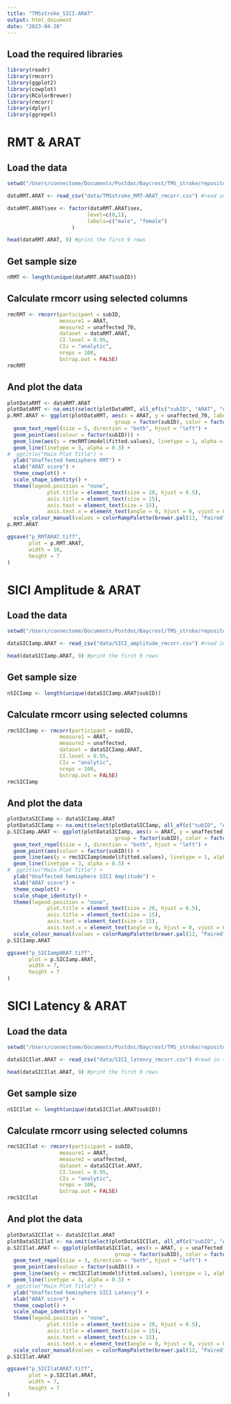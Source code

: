 ```yaml
---
title: "TMSstroke_SICI-ARAT"
output: html_document
date: "2023-04-28"
---
```


## Load the required libraries
```r
library(readr)
library(rmcorr) 
library(ggplot2) 
library(cowplot) 
library(RColorBrewer) 
library(rmcorr)
library(dplyr)
library(ggrepel)
```

# RMT & ARAT 

## Load the data
```r
setwd("/Users/connectome/Documents/Postdoc/Baycrest/TMS_stroke/repositories")

dataRMT.ARAT <- read_csv("data/TMSstroke_RMT-ARAT_rmcorr.csv") #read in the raw data files

dataRMT.ARAT$sex <- factor(dataRMT.ARAT$sex,
                          level=c(0,1),
                          labels=c("male", "female")
                     ) 

head(dataRMT.ARAT, 9) #print the first 9 rows
```

## Get sample size
```r
nRMT <- length(unique(dataRMT.ARAT$subID))
```

## Calculate rmcorr using selected columns
```r
rmcRMT <- rmcorr(participant = subID,
                 measure1 = ARAT,
                 measure2 = unaffected_70,
                 dataset = dataRMT.ARAT,
                 CI.level = 0.95,
                 CIs = "analytic",
                 nreps = 100,
                 bstrap.out = FALSE)
rmcRMT
```

## And plot the data
```r
plotDataRMT <- dataRMT.ARAT
plotDataRMT <- na.omit(select(plotDataRMT, all_of(c("subID", "ARAT", "unaffected_70", "timepoint")))) 
p.RMT.ARAT <- ggplot(plotDataRMT, aes(x = ARAT, y = unaffected_70, label = timepoint, 
                                   group = factor(subID), color = factor(subID))) +
  geom_text_repel(size = 5, direction = "both", hjust = "left") +
  geom_point(aes(colour = factor(subID))) +
  geom_line(aes(y = rmcRMT$model$fitted.values), linetype = 1, alpha = 0.6) +
  geom_line(linetype = 3, alpha = 0.3) +
#  ggtitle("Main Plot Title") +
  ylab("Unaffected hemisphere RMT") +
  xlab("ARAT score") +
  theme_cowplot() +
  scale_shape_identity() +
  theme(legend.position = "none",
             plot.title = element_text(size = 20, hjust = 0.5),
             axis.title = element_text(size = 15),
             axis.text = element_text(size = 15),
             axis.text.x = element_text(angle = 0, hjust = 0, vjust = 0)) +
  scale_colour_manual(values = colorRampPalette(brewer.pal(12, "Paired"))(nRMT))
p.RMT.ARAT

ggsave("p_RMTARAT.tiff", 
       plot = p.RMT.ARAT,
       width = 10,
       height = 7
)
```

# SICI Amplitude & ARAT 

## Load the data
```r
setwd("/Users/connectome/Documents/Postdoc/Baycrest/TMS_stroke/repositories")

dataSICIamp.ARAT <- read_csv("data/SICI_amplitude_rmcorr.csv") #read in the raw data files

head(dataSICIamp.ARAT, 9) #print the first 9 rows
```

## Get sample size
```r
nSICIamp <- length(unique(dataSICIamp.ARAT$subID))
```

## Calculate rmcorr using selected columns
```r
rmcSICIamp <- rmcorr(participant = subID,
                 measure1 = ARAT,
                 measure2 = unaffected,
                 dataset = dataSICIamp.ARAT,
                 CI.level = 0.95,
                 CIs = "analytic",
                 nreps = 100,
                 bstrap.out = FALSE)
rmcSICIamp
```

## And plot the data
```r
plotDataSICIamp <- dataSICIamp.ARAT
plotDataSICIamp <- na.omit(select(plotDataSICIamp, all_of(c("subID", "ARAT", "unaffected", "timepoint")))) 
p.SICIamp.ARAT <- ggplot(plotDataSICIamp, aes(x = ARAT, y = unaffected, label = timepoint, 
                                   group = factor(subID), color = factor(subID))) +
  geom_text_repel(size = 3, direction = "both", hjust = "left") +
  geom_point(aes(colour = factor(subID))) +
  geom_line(aes(y = rmcSICIamp$model$fitted.values), linetype = 1, alpha = 0.6) +
  geom_line(linetype = 3, alpha = 0.3) +
#  ggtitle("Main Plot Title") +
  ylab("Unaffected hemisphere SICI Amplitude") +
  xlab("ARAT score") +
  theme_cowplot() +
  scale_shape_identity() +
  theme(legend.position = "none",
             plot.title = element_text(size = 20, hjust = 0.5),
             axis.title = element_text(size = 15),
             axis.text = element_text(size = 15),
             axis.text.x = element_text(angle = 0, hjust = 0, vjust = 0)) +
  scale_colour_manual(values = colorRampPalette(brewer.pal(12, "Paired"))(nSICIamp))
p.SICIamp.ARAT

ggsave("p_SICIampARAT.tiff", 
       plot = p.SICIamp.ARAT,
       width = 7,
       height = 7
)
```

# SICI Latency & ARAT 

## Load the data
```r
setwd("/Users/connectome/Documents/Postdoc/Baycrest/TMS_stroke/repositories")

dataSICIlat.ARAT <- read_csv("data/SICI_latency_rmcorr.csv") #read in the raw data files

head(dataSICIlat.ARAT, 9) #print the first 9 rows
```

## Get sample size
```r
nSICIlat <- length(unique(dataSICIlat.ARAT$subID))
```

## Calculate rmcorr using selected columns
```r
rmcSICIlat <- rmcorr(participant = subID,
                 measure1 = ARAT,
                 measure2 = unaffected,
                 dataset = dataSICIlat.ARAT,
                 CI.level = 0.95,
                 CIs = "analytic",
                 nreps = 100,
                 bstrap.out = FALSE)
rmcSICIlat
```

## And plot the data
```r
plotDataSICIlat <- dataSICIlat.ARAT
plotDataSICIlat <- na.omit(select(plotDataSICIlat, all_of(c("subID", "ARAT", "unaffected", "timepoint")))) 
p.SICIlat.ARAT <- ggplot(plotDataSICIlat, aes(x = ARAT, y = unaffected, label = timepoint, 
                                   group = factor(subID), color = factor(subID))) +
  geom_text_repel(size = 3, direction = "both", hjust = "left") +
  geom_point(aes(colour = factor(subID))) +
  geom_line(aes(y = rmcSICIlat$model$fitted.values), linetype = 1, alpha = 0.6) +
  geom_line(linetype = 3, alpha = 0.3) +
#  ggtitle("Main Plot Title") +
  ylab("Unaffected hemisphere SICI Latency") +
  xlab("ARAT score") +
  theme_cowplot() +
  scale_shape_identity() +
  theme(legend.position = "none",
             plot.title = element_text(size = 20, hjust = 0.5),
             axis.title = element_text(size = 15),
             axis.text = element_text(size = 15),
             axis.text.x = element_text(angle = 0, hjust = 0, vjust = 0)) +
  scale_colour_manual(values = colorRampPalette(brewer.pal(12, "Paired"))(nSICIlat))
p.SICIlat.ARAT

ggsave("p_SICIlatARAT.tiff", 
       plot = p.SICIlat.ARAT,
       width = 7,
       height = 7
)
```